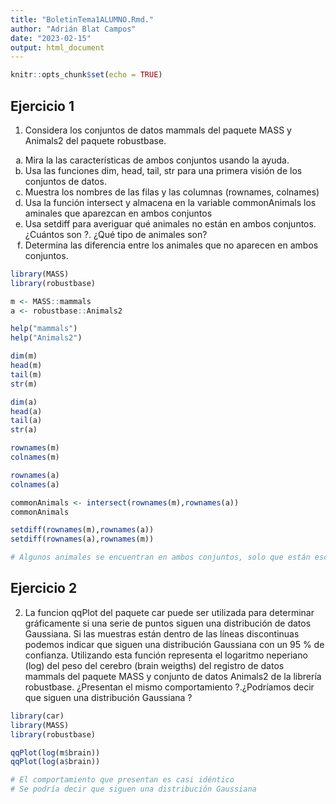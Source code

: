 ```yaml
---
title: "BoletinTema1ALUMNO.Rmd."
author: "Adrián Blat Campos"
date: "2023-02-15"
output: html_document
---
```


```r
knitr::opts_chunk$set(echo = TRUE)
```

## Ejercicio 1

1. Considera los conjuntos de datos mammals del paquete MASS y Animals2 del paquete robustbase.
a. Mira la las características de ambos conjuntos usando la ayuda.
b. Usa las funciones dim, head, tail, str para una primera visión de los conjuntos de datos.
c. Muestra los nombres de las filas y las columnas (rownames, colnames)
d. Usa la función intersect y almacena en la variable commonAnimals los aminales que aparezcan
en ambos conjuntos
e. Usa setdiff para averiguar qué animales no están en ambos conjuntos. ¿Cuántos son ?. ¿Qué tipo
de animales son?
f. Determina las diferencia entre los animales que no aparecen en ambos conjuntos.

```r
library(MASS)
library(robustbase)

m <- MASS::mammals
a <- robustbase::Animals2
```

```r
help("mammals")
help("Animals2")
```

```r
dim(m)
head(m)
tail(m)
str(m)

dim(a)
head(a)
tail(a)
str(a)
```

```r
rownames(m)
colnames(m)

rownames(a)
colnames(a)
```

```r
commonAnimals <- intersect(rownames(m),rownames(a))
commonAnimals
```

```r
setdiff(rownames(m),rownames(a))
setdiff(rownames(a),rownames(m))
```

```r
# Algunos animales se encuentran en ambos conjuntos, solo que están escritos de formas distintas, cambiando alguna palabra o algún caracter.
```

## Ejercicio 2

2. La funcion qqPlot del paquete car puede ser utilizada para determinar gráficamente si una serie
de puntos siguen una distribución de datos Gaussiana. Si las muestras están dentro de las líneas
discontinuas podemos indicar que siguen una distribución Gaussiana con un 95 % de confianza.
Utilizando esta función representa el logaritmo neperiano (log) del peso del cerebro (brain weigths)
del registro de datos mammals del paquete MASS y conjunto de datos Animals2 de la librería
robustbase. ¿Presentan el mismo comportamiento ?.¿Podríamos decir que siguen una distribución
Gaussiana ?

```r
library(car)
library(MASS)
library(robustbase)

qqPlot(log(m$brain))
qqPlot(log(a$brain))

# El comportamiento que presentan es casi idéntico
# Se podría decir que siguen una distribución Gaussiana
```

